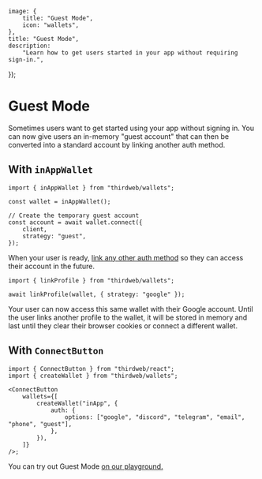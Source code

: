 
	image: {
		title: "Guest Mode",
		icon: "wallets",
	},
	title: "Guest Mode",
	description:
		"Learn how to get users started in your app without requiring sign-in.",
});

# Guest Mode

Sometimes users want to get started using your app without signing in. You can now give users an in-memory "guest account" that can then be converted into a standard account by linking another auth method.

## With `inAppWallet`

```tsx
import { inAppWallet } from "thirdweb/wallets";

const wallet = inAppWallet();

// Create the temporary guest account
const account = await wallet.connect({
	client,
	strategy: "guest",
});
```

When your user is ready, [link any other auth method](/connect/in-app-wallet/guides/link-multiple-profiles) so they can access their account in the future.

```tsx
import { linkProfile } from "thirdweb/wallets";

await linkProfile(wallet, { strategy: "google" });
```

Your user can now access this same wallet with their Google account. Until the user links another profile to the wallet, it will be stored in memory and last until they clear their browser cookies or connect a different wallet.

## With `ConnectButton`

```tsx
import { ConnectButton } from "thirdweb/react";
import { createWallet } from "thirdweb/wallets";

<ConnectButton
	wallets={[
		createWallet("inApp", {
			auth: {
				options: ["google", "discord", "telegram", "email", "phone", "guest"],
			},
		}),
	]}
/>;
```

You can try out Guest Mode [on our playground.](https://playground.thirdweb.com/connect/sign-in/button)
